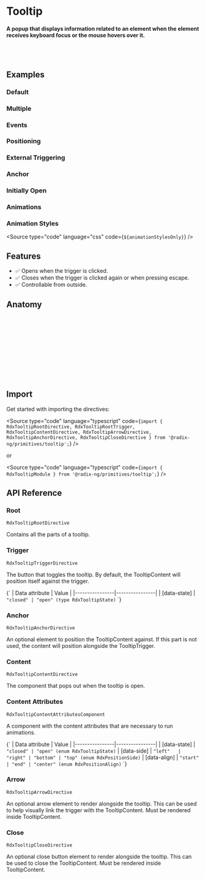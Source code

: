 
<Meta title="Primitives/Tooltip" />

# Tooltip

#### A popup that displays information related to an element when the element receives keyboard focus or the mouse hovers over it.

<br />
<br />

## Examples
### Default

<Canvas sourceState="hidden" of={TooltipStories.Default} />

### Multiple

<Canvas sourceState="hidden" of={TooltipStories.Multiple} />

### Events

<Canvas sourceState="hidden" of={TooltipStories.Events} />

### Positioning

<Canvas sourceState="hidden" of={TooltipStories.Positioning} />

### External Triggering

<Canvas sourceState="hidden" of={TooltipStories.ExternalTriggering} />

### Anchor

<Canvas sourceState="hidden" of={TooltipStories.Anchor} />

### Initially Open

<Canvas sourceState="hidden" of={TooltipStories.InitiallyOpen} />

### Animations

<Canvas sourceState="hidden" of={TooltipStories.Animations} />

### Animation Styles

<Source type="code" language="css" code={`${animationStylesOnly}`} />


## Features

- ✅ Opens when the trigger is clicked.
- ✅ Closes when the trigger is clicked again or when pressing escape.
- ✅ Controllable from outside.

## Anatomy

```html
<ng-container rdxTooltipRoot>
    <button class="IconButton" rdxTooltipTrigger>+</button>

    <ng-template rdxTooltipContent>
        <div class="TooltipContent" rdxTooltipContentAttributes>
            <button class="TooltipClose" rdxTooltipClose aria-label="Close">X</button>
            Add to library
            <div class="TooltipArrow" rdxTooltipArrow></div>
        </div>
    </ng-template>
</ng-container>
```

## Import

Get started with importing the directives:

<Source type="code" language="typescript" code={`import {
  RdxTooltipRootDirective,
  RdxTooltipRootTrigger,
  RdxTooltipContentDirective,
  RdxTooltipArrowDirective,
  RdxTooltipAnchorDirective,
  RdxTooltipCloseDirective
} from '@radix-ng/primitives/tooltip';`} />

or

<Source type="code" language="typescript" code={`import { RdxTooltipModule } from '@radix-ng/primitives/tooltip';`} />

## API Reference

### Root
`RdxTooltipRootDirective`

Contains all the parts of a tooltip.

<ArgTypes of={RdxTooltipRootDirective} />

### Trigger
`RdxTooltipTriggerDirective`

The button that toggles the tooltip. By default, the TooltipContent will position itself against the trigger.

<Markdown>
{`
| Data attribute | Value          |
|----------------|----------------|
| [data-state]   | <code>"closed" | "open" (type RdxTooltipState)</code>
`}
</Markdown>

### Anchor
`RdxTooltipAnchorDirective`

An optional element to position the TooltipContent against. If this part is not used, the content will position alongside the TooltipTrigger.

### Content
`RdxTooltipContentDirective`

The component that pops out when the tooltip is open.

<ArgTypes of={RdxTooltipContentDirective} />

### Content Attributes
`RdxTooltipContentAttributesComponent`

A component with the content attributes that are necessary to run animations.

<ArgTypes of={RdxTooltipContentAttributesComponent} />

<Markdown>
{`
| Data attribute | Value          |
|----------------|----------------|
| [data-state]   | <code>"closed" | "open" (enum RdxTooltipState)</code>
| [data-side]    | <code>"left"   | "right" | "bottom" | "top" (enum RdxPositionSide)</code>
| [data-align]   | <code>"start"  | "end" | "center" (enum RdxPositionAlign)</code>
`}
</Markdown>

### Arrow
`RdxTooltipArrowDirective`

An optional arrow element to render alongside the tooltip. This can be used to help visually link the trigger with the TooltipContent. Must be rendered inside TooltipContent.

<ArgTypes of={RdxTooltipArrowDirective} />

### Close
`RdxTooltipCloseDirective`

An optional close button element to render alongside the tooltip. This can be used to close the TooltipContent. Must be rendered inside TooltipContent.

